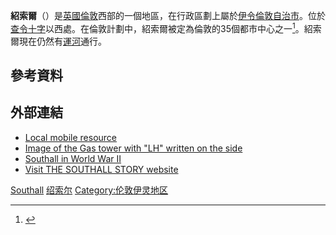 {{noteTA
|T=zh-hans:绍索尔;zh-hant:紹索爾
|1=zh-hans:绍索尔;zh-hant:紹索爾
}}
'''紹索爾'''（{{lang-en|Southall}}）是[[英國|英國]][[倫敦|倫敦]]西部的一個地區，在行政區劃上屬於[[伊令倫敦自治市|伊令倫敦自治市]]。位於[[查令十字|查令十字]]以西{{convert|10.7|mi|km|1}}處。在倫敦計劃中，紹索爾被定為倫敦的35個都市中心之一<ref name=london_plan_f08>{{cite web | url=http://www.london.gov.uk/thelondonplan/docs/londonplan08.pdf | author=[[Mayor_of_London|Mayor of London]] | publisher=[[Greater_London_Authority|Greater London Authority]] | title=London Plan (Consolidated with Alterations since 2004) | date=February 2008 | access-date=2015-03-19 | archive-date=2010-06-02 | archive-url=https://web.archive.org/web/20100602000714/http://www.london.gov.uk/thelondonplan/docs/londonplan08.pdf | dead-url=no }}</ref>。紹索爾現在仍然有[[運河|運河]]通行。

==參考資料==
{{reflist}}
==外部連結==
*[http://southall.tel/ Local mobile resource] {{Wayback|url=http://southall.tel/ |date=20210125162134 }}
*[http://maps.live.com/default.aspx?v=2&cp=skhs2jgz0sn6&style=o&lvl=1&tilt=-90&dir=0&alt=-1000&scene=12469800&encType=1 Image of the Gas tower with "LH" written on the side]
*[http://www.bbc.co.uk/ww2peopleswar/user/60/u2347460.shtml Southall in World War II] {{Wayback|url=http://www.bbc.co.uk/ww2peopleswar/user/60/u2347460.shtml |date=20120220123422 }}
*[http://www.thesouthallstory.com/ Visit THE SOUTHALL STORY website] {{Wayback|url=http://www.thesouthallstory.com/ |date=20210225020507 }}
{{倫敦地區}}
{{Authority control}}

[[Category:倫敦地區|Southall]]
[[Category:绍索尔|]]
[[Category:伦敦伊灵地区|Category:伦敦伊灵地区]]